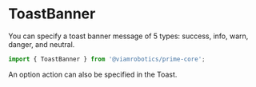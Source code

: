 
<Meta title='Elements/ToastBanner' />

# ToastBanner

You can specify a toast banner message of 5 types: success, info, warn, danger, and neutral.

```ts
import { ToastBanner } from '@viamrobotics/prime-core';
```

<Canvas>
  <Story of={ToastBannerStories.Success} />
</Canvas>

<Canvas>
  <Story of={ToastBannerStories.Info} />
</Canvas>

<Canvas>
  <Story of={ToastBannerStories.Danger} />
</Canvas>

<Canvas>
  <Story of={ToastBannerStories.Warning} />
</Canvas>

<Canvas>
  <Story of={ToastBannerStories.Neutral} />
</Canvas>

An option action can also be specified in the Toast.

<Canvas>
  <Story of={ToastBannerStories.SuccessWithEmphasizedAction} />
</Canvas>
